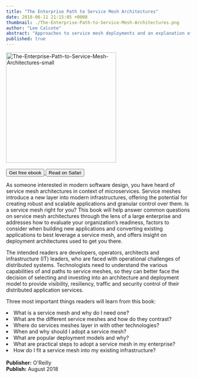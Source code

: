 ```yaml
---
title: "The Enterprise Path to Service Mesh Architectures"
date: 2018-06-11 21:15:05 +0000
thumbnail: ./The-Enterprise-Path-to-Service-Mesh-Architectures.png
author: "Lee Calcote"
abstract: "Approaches to service mesh deployments and an explanation of service meshes in contrast to related technologies."
published: true
---
```




<BookWrapper>

<div className="book"><a href={service_mesh_book}><img className="card" width="300px" src={service_mesh_book} alt="The-Enterprise-Path-to-Service-Mesh-Architectures-small" align="centre" /></a><div>&nbsp;</div>
  <div className="two-buttons">
    <a href="https://www.nginx.com/resources/library/the-enterprise-path-to-service-mesh-architectures?utm_source=calcote" >
        <Button className="pa-8 mr-2">
            Get free ebook
        </Button>
      </a>
      <a href="https://www.nginx.com/resources/library/the-enterprise-path-to-service-mesh-architectures?utm_source=calcote">
          <Button className="pa-8 mr-2">
              Read on Safari
          </Button>
      </a>
  </div>
</div>

As someone interested in modern software design, you have heard of service mesh architectures in context of microservices. Service meshes introduce a new layer into modern infrastructures, offering the potential for creating robust and scalable applications and granular control over them. Is a service mesh right for you? This book will help answer common questions on service mesh architectures through the lens of a large enterprise and addresses how to evaluate your organization’s readiness, factors to consider when building new applications and converting existing applications to best leverage a service mesh, and offers insight on deployment architectures used to get you there.

The intended readers are developers, operators, architects and infrastructure (IT) leaders, who are faced with operational challenges of distributed systems. Technologists need to understand the various capabilities of and paths to service meshes, so they can better face the decision of selecting and investing into an architecture and deployment model to provide visibility, resiliency, traffic and security control of their distributed application services.

Three most important things readers will learn from this book:

<div>
  <li> What is a service mesh and why do I need one? </li>
    <li className="mr-l-15"> What are the different service meshes and how do they contrast?</li>
    <li className="mr-l-15"> Where do services meshes layer in with other technologies?</li>
  <li>When and why should I adopt a service mesh?</li>
    <li className="mr-l-15">What are popular deployment models and why?</li>
  <li> What are practical steps to adopt a service mesh in my enterprise?</li>
  <li> How do I fit a service mesh into my existing infrastructure?</li>
</div>
<br/>
<b>Publisher:</b> O'Reilly
<br/><b>Publish:</b>  August 2018

</BookWrapper>
